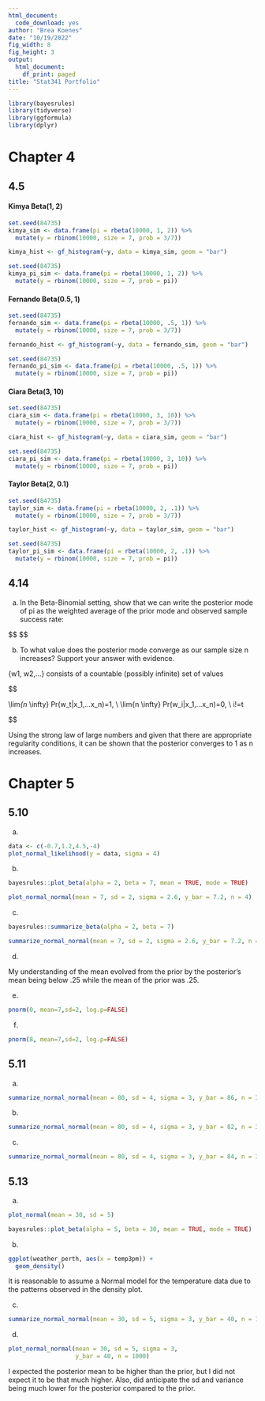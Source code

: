 ```yaml
---
html_document:
  code_download: yes
author: "Brea Koenes"
date: "10/19/2022"
fig_width: 8
fig_height: 3
output:
  html_document:
    df_print: paged
title: "Stat341 Portfolio"
---
```


```r
library(bayesrules)
library(tidyverse)
library(ggformula)
library(dplyr)
```

# Chapter 4

## 4.5

#### Kimya Beta(1, 2)

```r
set.seed(84735)
kimya_sim <- data.frame(pi = rbeta(10000, 1, 2)) %>% 
  mutate(y = rbinom(10000, size = 7, prob = 3/7))
```

```r
kimya_hist <- gf_histogram(~y, data = kimya_sim, geom = "bar")
```

```r
set.seed(84735)
kimya_pi_sim <- data.frame(pi = rbeta(10000, 1, 2)) %>% 
  mutate(y = rbinom(10000, size = 7, prob = pi))
```

#### Fernando Beta(0.5, 1)

```r
set.seed(84735)
fernando_sim <- data.frame(pi = rbeta(10000, .5, 1)) %>% 
  mutate(y = rbinom(10000, size = 7, prob = 3/7))
```

```r
fernando_hist <- gf_histogram(~y, data = fernando_sim, geom = "bar")
```

```r
set.seed(84735)
fernando_pi_sim <- data.frame(pi = rbeta(10000, .5, 1)) %>% 
  mutate(y = rbinom(10000, size = 7, prob = pi))
```

#### Ciara Beta(3, 10)

```r
set.seed(84735)
ciara_sim <- data.frame(pi = rbeta(10000, 3, 10)) %>% 
  mutate(y = rbinom(10000, size = 7, prob = 3/7))
```

```r
ciara_hist <- gf_histogram(~y, data = ciara_sim, geom = "bar")
```

```r
set.seed(84735)
ciara_pi_sim <- data.frame(pi = rbeta(10000, 3, 10)) %>% 
  mutate(y = rbinom(10000, size = 7, prob = pi))
```

#### Taylor Beta(2, 0.1)

```r
set.seed(84735)
taylor_sim <- data.frame(pi = rbeta(10000, 2, .1)) %>% 
  mutate(y = rbinom(10000, size = 7, prob = 3/7))
```

```r
taylor_hist <- gf_histogram(~y, data = taylor_sim, geom = "bar")
```

```r
set.seed(84735)
taylor_pi_sim <- data.frame(pi = rbeta(10000, 2, .1)) %>% 
  mutate(y = rbinom(10000, size = 7, prob = pi))
```

## 4.14

a.  In the Beta-Binomial setting, show that we can write the posterior mode of pi as the weighted average of the prior mode and observed sample success rate:

\$\$ \begin{align*}

Mode(\pi∣Y=y) &= (\alpha+y−1)/(\alpha+\beta+n−2) \\
&= \frac{\alpha−1}{\alpha+\beta+n−2} + y/(\alpha+\beta+n−2) \\
&= (\alpha−1)/(\alpha+\beta+n−2) ⋅ (\alpha+\beta−2)/(\alpha+\beta−2) + y/(\alpha+\beta+n−2) ⋅ n/n \\
&= (\alpha+\beta−2)/(\alpha+\beta+n−2) ⋅ (\alpha−1)/(\alpha+\beta−2) + n/(\alpha+\beta+n−2) ⋅ y/n \\
&= (\alpha+\beta−2) / (\alpha+\beta+n−2) ⋅ Mode(\pi) + n/(\alpha+\beta+n−2) ⋅ y/n \\

\end{align*} \$\$

b.  To what value does the posterior mode converge as our sample size n increases? Support your answer with evidence.

{w1, w2,...} consists of a countable (possibly infinite) set of values

\$\$

\displaystyle \\lim*{n* \to \\infty} Pr(w_t\|x_1,...x_n)=1, \\ \displaystyle \\lim{n \to \\infty} Pr(w_i\|x_1,...x_n)=0, \\ i!=t

\$\$

Using the strong law of large numbers and given that there are appropriate regularity conditions, it can be shown that the posterior converges to 1 as n increases.

# Chapter 5

## 5.10

a.  

```r
data <- c(-0.7,1.2,4.5,-4)
plot_normal_likelihood(y = data, sigma = 4)
```

b.  

```r
bayesrules::plot_beta(alpha = 2, beta = 7, mean = TRUE, mode = TRUE)
```

```r
plot_normal_normal(mean = 7, sd = 2, sigma = 2.6, y_bar = 7.2, n = 4)
```

c.  

```r
bayesrules::summarize_beta(alpha = 2, beta = 7)
```

```r
summarize_normal_normal(mean = 7, sd = 2, sigma = 2.6, y_bar = 7.2, n = 4)
```

d.  

My understanding of the mean evolved from the prior by the posterior's mean being below .25 while the mean of the prior was .25.

e.  

```r
pnorm(0, mean=7,sd=2, log.p=FALSE)
```

f.  

```r
pnorm(8, mean=7,sd=2, log.p=FALSE)
```

## 5.11

a.  

```r
summarize_normal_normal(mean = 80, sd = 4, sigma = 3, y_bar = 86, n = 32)
```

b.  

```r
summarize_normal_normal(mean = 80, sd = 4, sigma = 3, y_bar = 82, n = 32)
```

c.  

```r
summarize_normal_normal(mean = 80, sd = 4, sigma = 3, y_bar = 84, n = 32)
```

## 5.13

a.  

```r
plot_normal(mean = 30, sd = 5)
```

```r
bayesrules::plot_beta(alpha = 5, beta = 30, mean = TRUE, mode = TRUE)
```

b.  

```r
ggplot(weather_perth, aes(x = temp3pm)) + 
  geom_density()
```

It is reasonable to assume a Normal model for the temperature data due to the patterns observed in the density plot.

c.  

```r
summarize_normal_normal(mean = 30, sd = 5, sigma = 3, y_bar = 40, n = 1000)
```

d.  

```r
plot_normal_normal(mean = 30, sd = 5, sigma = 3,
                   y_bar = 40, n = 1000)
```

I expected the posterior mean to be higher than the prior, but I did not expect it to be that much higher. Also, did anticipate the sd and variance being much lower for the posterior compared to the prior.
